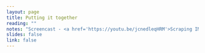 ```yaml
---
layout: page
title: Putting it together
reading: ""
notes: "Screencast - <a href='https://youtu.be/jcnedleqHRM'>Scraping IMDB</a>"
slides: false
link: false
---
```

